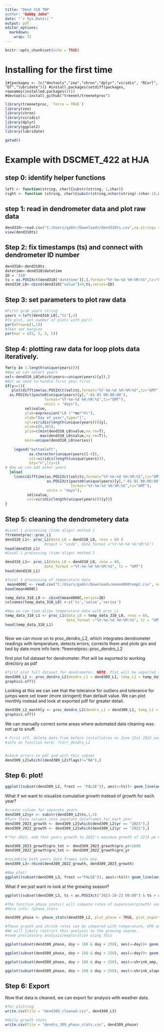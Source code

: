```yaml
---
title: "Dend 310 TNP
author: "Gabby John"
date: "`r Sys.Date()`"
output: pdf
editor_options: 
  markdown: 
    wrap: 72
---
```


```r
knitr::opts_chunk$set(echo = TRUE)
```

# Installing for the first time

```{#{packages <- (c("devtools","zoo","chron","dplyr","viridis", "RCurl", "DT","lubridate"))}
#install.packages(setdiff(packages, rownames(installed.packages())))
#devtools::install_github("treenet/treenetproc")
```

```r
library(treenetproc, `force = TRUE`)
library(zoo)
library(chron)
library(viridis)
library(dplyr)
library(ggplot2)
library(lubridate)
```

```r
getwd()
```

# Example with DSCMET_422 at HJA

## step 0: identify helper functions

```r
left <- function(string, char){substr(string, 1,char)} 
right <- function (string, char){substr(string,nchar(string)-(char-1),nchar(string))}
```

## step 1: read in dendrometer data and plot raw data

```r
dend310<-read.csv("C:/Users/gabhr/Downloads/dend310ts.csv",na.strings = "NaN", stringsAsFactors=TRUE)
view(dend310ts)
```

## Step 2: fix timestamps (ts) and connect with dendrometer ID number

```r
dend310<-dend310ts
datetime<-dend310$datetime
ID = '310'
ts = as.POSIXct(dend310['datetime'][,],format="%Y-%m-%d %H:%M:%S",tz="GMT") 
dend310_L0<-cbind(dend310["value"]+0,ts,series=ID)
```

## Step 3: set parameters to plot raw data

```r
#First grab years string
years <-left(dend310_L0[,"ts"],4)
#To plot, set number of plots with par()
par(mfrow=c(1,1))
#Then set margins 
par(mar = c(5, 5, 5, 5))
```

## Step 4: plotting raw data for loop plots data iteratively.

```r
for(y in 1:length(unique(years))){
#Now we can select years
sel<-dend310_L0[which(years==unique(years)[y]),]
#But we need to handle first year first
if(y==1){
   plot(difftime(as.POSIXct(sel$ts,format="%Y-%m-%d %H:%M:%S",tz="GMT"),
  as.POSIXct(paste0(unique(years)[y],"-01-01 00:00:00"),
                  format="%Y-%m-%d %H:%M:%S",tz="GMT"),
                  units = "days"),
         sel$value,
         ylab=expression("L0 ("*mu*"m)"),
         xlab="Day of year",type="l",
         col=viridis(length(unique(years)))[y],
         xlim=c(0,365),
         ylim=c(min(dend310_L0$value,na.rm=T),
                max(dend310_L0$value,na.rm=T)),
         main=unique(dend310_L0$series))
    
    legend("bottomleft",
           as.character(unique(years)[-4]),
           col=viridis(length(unique(years))),
           bty="n",lty=1)
# Now we can add other years
  }else{
    lines(difftime(as.POSIXct(sel$ts,format="%Y-%m-%d %H:%M:%S",tz="GMT"),
                   as.POSIXct(paste0(unique(years)[y],"-01-01 00:00:00"),
                              format="%Y-%m-%d %H:%M:%S",tz="GMT"),
                   units = "days"),
          sel$value,
          col=viridis(length(unique(years)))[y])}
}
```

## Step 5: cleaning the dendrometery data

```r
#Level 1 processing (time align) method 1
?treenetproc::proc_L1 
dend310_L1<- proc_L1(data_L0 = dend310_L0, reso = 60 ) 
                  #input = "wide", date_format ="%Y-%m-%d %H:%M:%S") 
head(dend310_L1)
#Level 1 processing (time align) method 2

dend310_L1<- proc_L1(data_L0 = dend310_L0, reso = 60,
                  date_format ="%Y-%m-%d %H:%M:%S", tz = "GMT")
head(dend310_L1)

#level 1 processing of temperature data
 mean4000C <- read.csv("C:/Users/gabhr/Downloads/mean4000tempC.csv", na.strings="NaN", stringsAsFactors=TRUE)
head(mean4000C)

temp_data_310_L0 <- cbind(mean4000C,series=ID)
colnames(temp_data_310_L0) <-c('ts','value','series')

#Now we can time-align temperature data with proc_L1
temp_data_310_L1 <- proc_L1(data_L0 = temp_data_310_L0, reso = 60, 
                            date_format ="%Y-%m-%d %H:%M:%S", tz = "GMT") 
head(temp_data_310_L1)
```

```r

```

Now we can move on to proc_dendro_L2, which integrates dendrometer readings with temperature, detects errors, corrects them and plots gro and twd by date.more info here: ?treenetproc::proc_dendro_L2

first plot full dataset for dendrometer. Plot will be exported to working directory as pdf

```r
#first plot full dataset for dendrometer. NOTE: Plot will be exported to working directory as pdf
dend309_L2 <- proc_dendro_L2(dendro_L1 = dend309_L1, temp_L1 = temp_data_309_L1, tol_out = 2, tol_jump = 3, plot = TRUE, frost_thr = 1, plot_period = "full", plot_export = TRUE, interpol = 3.5*60, frag_len = NULL, plot_name = "dend309_full", tz="GMT") 
graphics.off()
```

Looking at this we can see that the tolerance for outliers and tolerance for jumps were set lower (more stringent) than default value. We can plot monthly instead and look at exported pdf for greater detail.

```r
dend309_L2_monthly <- proc_dendro_L2(dendro_L1 = dend309_L1, temp_L1 = temp_data_309_L1, tol_out = 2, tol_jump = 3, frost_thr = 1, plot = TRUE, interpol = 3.5*60, plot_period = "monthly", plot_export = TRUE, plot_name = "dend309_monthly", tz="GMT") 
graphics.off()
```

We can manually correct some areas where automated data cleaning was not up to snuff.

```r
# First off, delete data from before installation on June 22st 2022 and the first week after installation 
#info on function here: ?corr_dendro_L2


#check errors in pdf and with this subset 
dend309_L2[which((dend309_L2$flags)!="NA"),]
```

## Step 6: plot!

```r
ggplot((subset(dend309_L2, frost == "FALSE")), aes(x=ts))+ geom_line(aes(y=value), color = "grey70")+ geom_line(aes(y=gro_yr), color = "seagreen")+ geom_line(aes(y=twd), color = "red")
```

What if we want to visualize cumulative growth instead of growth for each year?

```r
#create column for separate years 
dend309_L2$yr <- substr(dend309_L2$ts,1,4)
#Turn these columns into separate dataframes for each year
dend309_2023_growth <- dend309_L2[which(dend309_L2$yr == "2023"),] 
dend309_2022_growth <- dend309_L2[which(dend309_L2$yr == "2022"),]

#"for 2023, add that years growth to 2022's maximum growth of 2214 µm #for 2022, make a copy of gro_yr"

dend309_2023_growth$gro_tot <- dend309_2023_growth$gro_yr+2600
dend309_2022_growth$gro_tot <- dend309_2022_growth$gro_yr

#recombine both years data frames into one. 
dend309_L3<-rbind(dend309_2022_growth, dend309_2023_growth)

#Now plot!
ggplot((subset(dend309_L3, frost =="FALSE")), aes(x=ts))+ geom_line(aes(y=value), color = "grey70")+ geom_line(aes(y=gro_tot), color = "seagreen")+ geom_line(aes(y=twd), color = "red")
```

What if we just want ro look at the growing season?

```r
ggplot((subset(dend309_L3, ts < as.POSIXct("2023-10-23 00:00") & ts > as.POSIXct("2023-06-29 00:00"))), aes(x=ts))+ geom_line(aes(y=value), color = "grey70")+ geom_line(aes(y=gro_tot), color = "seagreen")+ geom_line(aes(y=twd), color = "red")

#The function phase_stats() will compute rates of expansion(growth) and shrinkage (twd) and aggregate these on a daily basis. 
#More info: ?phase_stats

dend309_phase <- phase_stats(dend309_L2, plot_phase = TRUE, plot_export = TRUE, agg_daily = TRUE, tz = 'GMT' )

#These growth and shrink rates can be compared with temperature, VPD and soil moisture.
#We will likely restrict this analysis to the growing season.
#some preliminary analysis/exploration using this

ggplot(subset(dend309_phase, doy > 180 & doy < 250), aes(x=doy))+ geom_point(aes(y = shrink_amp, colour = "Shrinkage" ))+ geom_point(aes(y = exp_amp, colour ="Expansion"))+ ylab("Amplitude")

ggplot(subset(dend309_phase, doy > 180 & doy < 250), aes(x=doy))+ geom_point(aes(y = shrink_slope, colour = "Shrinkage" ))+ geom_point(aes(y = exp_slope, colour ="Expansion"))+ ylab("Slope")

ggplot(subset(dend309_phase, doy > 180 & doy < 250), aes(x=shrink_amp, y = exp_amp))+ geom_point()+ ylab(" Expansion amplitude")+ xlab(" Shrinkage amplitude")

ggplot(subset(dend309_phase, doy > 180 & doy < 250), aes(x=shrink_slope, y = exp_slope))+ geom_point()+ ylab(" Expansion slope")+ xlab(" Shrinkage slope")
```

## Step 6: Export

Now that data is cleaned, we can export for analysis with weather data.

```r
#for plotting 
write.csv(file = "dend309_cleaned.csv", dend309_L3)

#daily growth stats 
write.csv(file = "dendro_309_phase_stats.csv", dend309_phase)
```

# 
